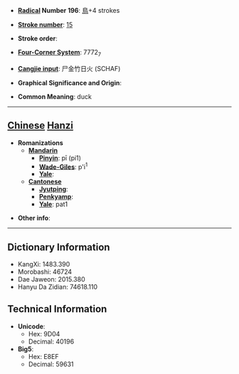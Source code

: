 * '''[[Wiktionary:Chinese radical index| Radical]] Number 196''': [[Wiktionary:Chinese radical index 鳥|鳥]]+4 strokes

* '''[[Wiktionary:Chinese total strokes index|Stroke number]]''': [[Wiktionary:Chinese total strokes index 15|15]]

* '''Stroke order''': 

* '''[[Wiktionary:Chinese four corner index|Four-Corner System]]''': 7772<sub>7</sub>

* '''[[Wiktionary:Chinese Cangjie index|Cangjie input]]''': 尸金竹日火 (SCHAF)

* '''Graphical Significance and Origin''': 

* '''Common Meaning''': duck

----

== [[Chinese]] [[Hanzi]] ==

* '''Romanizations'''
** '''[[Mandarin]]'''
*** '''[[Pinyin]]''': pī (pi1)
*** '''[[Wade-Giles]]''': p'i<sup>1</sup>
*** '''[[Yale]]''': 
** '''[[Cantonese]]'''
*** '''[[Jyutping]]''':
*** '''[[Penkyamp]]''': 
*** '''[[Yale]]''': pat1

* '''Other info''': 

----

== Dictionary Information ==

* KangXi: 1483.390
* Morobashi: 46724
* Dae Jaweon: 2015.380
* Hanyu Da Zidian: 74618.110

== Technical Information ==

* '''Unicode''':
** Hex: 9D04
** Decimal: 40196
* '''Big5''':
** Hex: E8EF
** Decimal: 59631